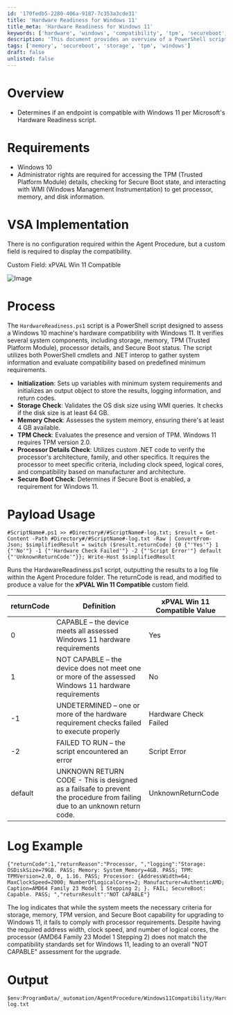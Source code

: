 ```yaml
---
id: '170fedb5-2280-406a-9187-7c353a3cde31'
title: 'Hardware Readiness for Windows 11'
title_meta: 'Hardware Readiness for Windows 11'
keywords: ['hardware', 'windows', 'compatibility', 'tpm', 'secureboot', 'processor', 'memory', 'storage']
description: 'This document provides an overview of a PowerShell script that assesses whether a Windows 10 machine meets the hardware requirements for upgrading to Windows 11. It includes checks for storage, memory, TPM, processor details, and Secure Boot status, along with implementation details for Kaseya VSA.'
tags: ['memory', 'secureboot', 'storage', 'tpm', 'windows']
draft: false
unlisted: false
---
```

# Overview
- Determines if an endpoint is compatible with Windows 11 per Microsoft's Hardware Readiness script.

# Requirements
- Windows 10
- Administrator rights are required for accessing the TPM (Trusted Platform Module) details, checking for Secure Boot state, and interacting with WMI (Windows Management Instrumentation) to get processor, memory, and disk information.

# VSA Implementation
There is no configuration required within the Agent Procedure, but a custom field is required to display the compatibility.

Custom Field: xPVAL Win 11 Compatible

![Image](../../../static/img/Windows-11-Compatibility-Check/image_1.png)

# Process
The `HardwareReadiness.ps1` script is a PowerShell script designed to assess a Windows 10 machine's hardware compatibility with Windows 11. It verifies several system components, including storage, memory, TPM (Trusted Platform Module), processor details, and Secure Boot status. The script utilizes both PowerShell cmdlets and .NET interop to gather system information and evaluate compatibility based on predefined minimum requirements.

- **Initialization**: Sets up variables with minimum system requirements and initializes an output object to store the results, logging information, and return codes.
- **Storage Check**: Validates the OS disk size using WMI queries. It checks if the disk size is at least 64 GB.
- **Memory Check**: Assesses the system memory, ensuring there's at least 4 GB available.
- **TPM Check**: Evaluates the presence and version of TPM. Windows 11 requires TPM version 2.0.
- **Processor Details Check**: Utilizes custom .NET code to verify the processor's architecture, family, and other specifics. It requires the processor to meet specific criteria, including clock speed, logical cores, and compatibility based on manufacturer and architecture.
- **Secure Boot Check**: Determines if Secure Boot is enabled, a requirement for Windows 11.

# Payload Usage
```
#ScriptName#.ps1 >> #Directory#/#ScriptName#-log.txt; $result = Get-Content -Path #Directory#/#ScriptName#-log.txt -Raw | ConvertFrom-Json; $simplifiedResult = switch ($result.returnCode) {0 {"'Yes'"} 1 {"'No'"} -1 {"'Hardware Check Failed'"} -2 {"'Script Error'"} default {"'UnknownReturnCode'"}}; Write-Host $simplifiedResult
```
Runs the HardwareReadiness.ps1 script, outputting the results to a log file within the Agent Procedure folder. The returnCode is read, and modified to produce a value for the **xPVAL Win 11 Compatible** custom field.

| returnCode | Definition                                                                                                       | **xPVAL Win 11 Compatible** Value    |
|------------|------------------------------------------------------------------------------------------------------------------|--------------------------------------|
| 0          | CAPABLE – the device meets all assessed Windows 11 hardware requirements                                        | Yes                                  |
| 1          | NOT CAPABLE – the device does not meet one or more of the assessed Windows 11 hardware requirements              | No                                   |
| -1         | UNDETERMINED – one or more of the hardware requirement checks failed to execute properly                         | Hardware Check Failed                |
| -2         | FAILED TO RUN – the script encountered an error                                                                 | Script Error                         |
| default    | UNKNOWN RETURN CODE - This is designed as a failsafe to prevent the procedure from failing due to an unknown return code. | UnknownReturnCode                    |

# Log Example
```
{"returnCode":1,"returnReason":"Processor, ","logging":"Storage: OSDiskSize=79GB. PASS; Memory: System_Memory=4GB. PASS; TPM: TPMVersion=2.0, 0, 1.16. PASS; Processor: {AddressWidth=64; MaxClockSpeed=2000; NumberOfLogicalCores=2; Manufacturer=AuthenticAMD; Caption=AMD64 Family 23 Model 1 Stepping 2; }. FAIL; SecureBoot: Capable. PASS; ","returnResult":"NOT CAPABLE"}
```
The log indicates that while the system meets the necessary criteria for storage, memory, TPM version, and Secure Boot capability for upgrading to Windows 11, it fails to comply with processor requirements. Despite having the required address width, clock speed, and number of logical cores, the processor (AMD64 Family 23 Model 1 Stepping 2) does not match the compatibility standards set for Windows 11, leading to an overall "NOT CAPABLE" assessment for the upgrade.

# Output
```
$env:ProgramData/_automation/AgentProcedure/Windows11Compatibility/HardwareReadiness-log.txt
```











